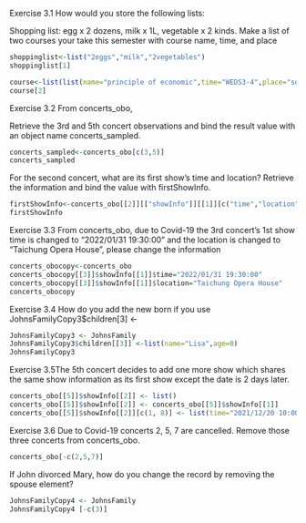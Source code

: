 Exercise 3.1 How would you store the following lists:

Shopping list: egg x 2 dozens, milk x 1L, vegetable x 2 kinds.
Make a list of two courses your take this semester with course name, time, and place

```{r}
shoppinglist<-list("2eggs","milk","2vegetables")
shoppinglist[1]
````



```{r}
course<-list(list(name="principle of economic",time="WEDS3-4",place="social sicence depatment"),list(name="accounting",time="TUES5-7",place="business depatment"))
course[2]
```
Exercise 3.2 From concerts_obo,

Retrieve the 3rd and 5th concert observations and bind the result value with an object name concerts_sampled.

```{r}
concerts_sampled<-concerts_obo[c(3,5)]
concerts_sampled
```


For the second concert, what are its first show’s time and location? Retrieve the information and bind the value with firstShowInfo.
```{r}
firstShowInfo<-concerts_obo[[2]][["showInfo"]][[1]][c("time","location")]
firstShowInfo
```




Exercise 3.3 From concerts_obo, due to Covid-19 the 3rd concert’s 1st show time is changed to “2022/01/31 19:30:00” and the location is changed to “Taichung Opera House”, please change the information


```{r}
concerts_obocopy<-concerts_obo
concerts_obocopy[[3]]$showInfo[[1]]$time="2022/01/31 19:30:00"
concerts_obocopy[[3]]$showInfo[[1]]$location="Taichung Opera House"
concerts_obocopy
```
Exercise 3.4
How do you add the new born if you use JohnsFamilyCopy3$children[3] <-



```{r}
JohnsFamilyCopy3 <- JohnsFamily
JohnsFamilyCopy3$children[[3]] <-list(name="Lisa",age=0)
JohnsFamilyCopy3

```
Exercise 3.5The 5th concert decides to add one more show which shares the same show information as its first show except the date is 2 days later.
```{r}
concerts_obo[[5]]$showInfo[[2]] <- list()
concerts_obo[[5]]$showInfo[[2]] <- concerts_obo[[5]]$showInfo[[1]]
concerts_obo[[5]]$showInfo[[2]][c(1, 8)] <- list(time="2021/12/20 10:00:00", endTime="2021/12/21 22:00:00")
```


Exercise 3.6 Due to Covid-19 concerts 2, 5, 7 are cancelled. Remove those three concerts from concerts_obo.
```{r}
concerts_obo[-c(2,5,7)]
```
If John divorced Mary, how do you change the record by removing the spouse element?
```{r}
JohnsFamilyCopy4 <- JohnsFamily
JohnsFamilyCopy4 [-c(3)]
```





